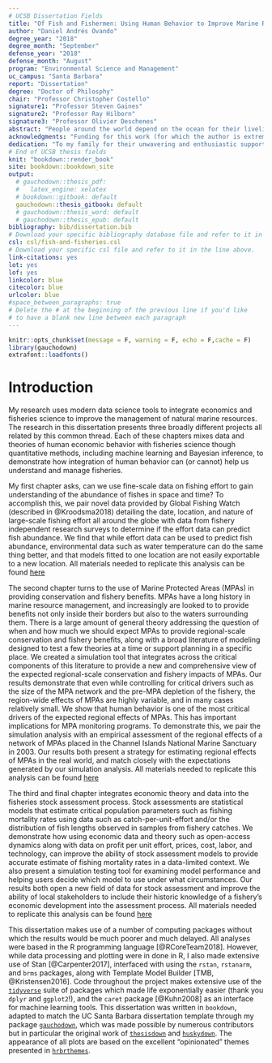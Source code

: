 ```yaml
---
# UCSB Dissertation Fields
title: "Of Fish and Fishermen: Using Human Behavior to Improve Marine Resource Management"
author: "Daniel Andrés Ovando"
degree_year: "2018"
degree_month: "September"
defense_year: "2018"
defense_month: "August"
program: "Environmental Science and Management"
uc_campus: "Santa Barbara"
report: "Dissertation"
degree: "Doctor of Philosphy"
chair: "Professor Christopher Costello"
signature1: "Professor Steven Gaines"
signature2: "Professor Ray Hilborn"
signature3: "Professor Olivier Deschenes"
abstract: "People around the world depend on the ocean for their livelihoods and cultural identity. Properly done, marine resource management can help communities balance their extractive needs with the importance of maintaining healthy ecosystems. But, limited data and understanding often inhibits our ability to effectively manage our interactions with the sea, threatening both food security and ecological integrity. My research uses simulation modeling and quantitative methods to demonstrate how integrating data and theories of human behavior with ecological information can improve our understanding and management of marine ecosystems. For my first project, I ask whether we can use satellite data on the behavior of fishermen to predict the abundance of fish, and find that the answer is “sometimes, but…”. My next line of research shows that the region-wide conservation and fishery effects of Marine Protected Areas may be smaller, more variable, and harder to detect than we thought, and demonstrate an empirical approach for estimating these regional MPA effects in the Channel Islands National Marine Sanctuary. Lastly, I present a novel approach for using local historic economic information, together with biological data, to improve the ability of communities to estimate the health of their fishery."
acknowledgments: "Funding for this work (for which the author is extremely grateful) was provided by the Daniel and Dianne Vapnek Fisheries Management Fellowship, and the National Marine Fisheries Service Sea Grant Population and Ecosystem Dynamics Fellowship. Along with my dissertation committee, these projects benefited from specific support by my Sea Grant advisor Dr. Jason Cope, Dr. Jenn Caselle, Dr. Merril Rudd, Dr. Jim Thorson, Dr. Cody Szuwalski, Dr. Darcy Bradley, Owen Liu, and Juan Mayorga. Huge thanks to the community at the Sustainable Fisheries Group for their support and help over the years."
dedication: "To my family for their unwavering and enthusiastic support of an unconventional career, and to Dave Tanner, for teaching me the fun of chasing your limits"
# End of UCSB thesis fields
knit: "bookdown::render_book"
site: bookdown::bookdown_site
output: 
  # gauchodown::thesis_pdf:
  #   latex_engine: xelatex
  # bookdown::gitbook: default
  gauchodown::thesis_gitbook: default
  # gauchodown::thesis_word: default
  # gauchodown::thesis_epub: default
bibliography: bib/dissertation.bib
# Download your specific bibliography database file and refer to it in the line above.
csl: csl/fish-and-fisheries.csl
# Download your specific csl file and refer to it in the line above.
link-citations: yes
lot: yes
lof: yes
linkcolor: blue
citecolor: blue
urlcolor: blue
#space_between_paragraphs: true
# Delete the # at the beginning of the previous line if you'd like
# to have a blank new line between each paragraph
---
```


```r
knitr::opts_chunk$set(message = F, warning = F, echo = F,cache = F)
library(gauchodown)
extrafont::loadfonts()
```

<!-- The {.unnumbered} option here means that the introduction will be "Chapter 0." You can also use {-} for no numbers on chapters. -->

# Introduction {.unnumbered}

My research uses modern data science tools to integrate economics and fisheries science to improve the management of natural marine resources. The research in this dissertation presents three broadly different projects all related by this common thread. Each of these chapters mixes data and theories of human economic behavior with fisheries science though quantitative methods, including machine learning and Bayesian inference, to demonstrate how integration of human behavior can (or cannot) help us understand and manage fisheries. 

My first chapter asks, can we use fine-scale data on fishing effort to gain understanding of the abundance of fishes in space and time? To accomplish this, we pair novel data provided by Global Fishing Watch (described in @Kroodsma2018) detailing the date, location, and nature of large-scale fishing effort all around the globe with data from fishery independent research surveys to determine if the effort data can predict fish abundance. We find that while effort data can be used to predict fish abundance, environmental data such as water temperature can do the same thing better, and that models fitted to one location are not easily exportable to a new location. All materials needed to replicate this analysis can be found [here](https://github.com/DanOvando/skynet)

The second chapter turns to the use of Marine Protected Areas (MPAs) in providing conservation and fishery benefits. MPAs have a long history in marine resource management, and increasingly are looked to to provide benefits not only inside their borders but also to the waters surrounding them. There is a large amount of general theory addressing the question of when and how much we should expect MPAs to provide regional-scale conservation and fishery benefits, along with a broad literature of modeling designed to test a few theories at a time or support planning in a specific place. We created a simulation tool that integrates across the critical components of this literature to provide a new and comprehensive view of the expected regional-scale conservation and fishery impacts of MPAs. Our results demonstrate that even while controlling for critical drivers such as the size of the MPA network and the pre-MPA depletion of the fishery, the region-wide effects of MPAs are highly variable, and in many cases relatively small. We show that human behavior is one of the most critical drivers of the expected regional effects of MPAs. This has important implications for MPA monitoring programs. To demonstrate this, we pair the simulation analysis with an empirical assessment of the regional effects of a network of MPAs placed in the Channel Islands National Marine Sanctuary in 2003. Our results both present a strategy for estimating regional effects of MPAs in the real world, and match closely with the expectations generated by our simulation analysis. All materials needed to replicate this analysis can be found [here](https://github.com/DanOvando/zissou)

The third and final chapter integrates economic theory and data into the fisheries stock assessment process. Stock assessments are statistical models that estimate critical population parameters such as fishing mortality rates using data such as catch-per-unit-effort and/or the distribution of fish lengths observed in samples from fishery catches. We demonstrate how using economic data and theory such as open-access dynamics along with data on profit per unit effort, prices, cost, labor, and technology, can improve the ability of stock assessment models to provide accurate estimate of fishing mortality rates in a data-limited context. We also present a simulation testing tool for examining model performance and helping users decide which model to use under what circumstances. Our results both open a new field of data for stock assessment and improve the ability of local stakeholders to include their historic knowledge of a fishery's economic development into the assessment process. All materials needed to replicate this analysis can be found [here](https://github.com/DanOvando/scrooge)

This dissertation makes use of a number of computing packages without which the results would be much poorer and much delayed. All analyses were based in the R programming language [@RCoreTeam2018]. However, while data processing and plotting were in done in R, I also made extensive use of Stan [@Carpenter2017], interfaced with using the `rstan`, `rstanarm`, and `brms` packages, along with Template Model Builder [TMB, @Kristensen2016]. Code throughout the project makes extensive use of the [`tidyverse`](https://www.tidyverse.org/) suite of packages which made life exponentially easier (thank you `dplyr` and `ggplot2`!), and the `caret` package [@Kuhn2008] as an interface for machine learning tools. This dissertation was written in `bookdown`, adapted to match the UC Santa Barbara dissertation template through my package [`gauchodown`](https://github.com/DanOvando/gauchodown), which was made possible by numerous contributors but in particular the original work of [`thesisdown`](https://github.com/ismayc/thesisdown) and [`huskydown`](https://github.com/benmarwick/huskydown). The appearance of all plots are based on the excellent "opinionated" themes presented in [`hrbrthemes`](https://github.com/hrbrmstr/hrbrthemes). 



